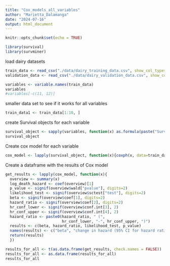 ```yaml
---
title: "Cox_models_all_variables"
author: "Marietta_Dalamanga"
date: "2024-07-16"
output: html_document
---
```


```r
knitr::opts_chunk$set(echo = TRUE)
```

```r
library(survival)
library(survminer)
```

load dairy datasets
```r
train_data <- read_csv("./data/dairy_training_data.csv", show_col_types = FALSE)
validation_data <- read_csv("./data/dairy_validation_data.csv", show_col_types = FALSE)
```



```r
variables <- variable.names(train_data)
variables
#variables[-c(11, 12)]
```



smaller data set to see if it works for all variables
```r
train_data1 <- train_data[1:10, ]
```

create Survival objects for each variable
```r
survival_object <- sapply(variables, function(x) as.formula(paste("Surv(months_alive, status) ~ ", x)))
survival_object
```


Create cox model for each variable
```r
cox_model <- lapply(survival_object, function(x){coxph(x, data=train_data1)})
```

Create a dataframe with the results of Cox model
```r
get_results <- lapply(cox_model, function(x){
  overview <- summary(x)
  log_death_hazard <- coef(overview)[1]
  p_value <- signif(overview$wald["pvalue"], digits=2)
  likelihood_test <- signif(overview$sctest["test"], digits=2)
  beta <- signif(overview$coef[1], digits=2)
  hazard_ratio <- signif(overview$coef[2], digits=2)
  hr_conf_lower <- signif(overview$conf.int[3], 2)
  hr_conf_upper <- signif(overview$conf.int[4], 2)
  hazard_ratio <- paste0(hazard_ratio, " (", 
                         hr_conf_lower, "-", hr_conf_upper, ")")
  results <- c(beta, hazard_ratio, likelihood_test, p_value)
  names(results) <- c("beta", "change in hazard (95% CI for hazard ratio)", "likelihood_test", "p_value")
  return(results)
  })
```



```r
results_for_all <- t(as.data.frame(get_results, check.names = FALSE))
results_for_all <- as.data.frame(results_for_all)
results_for_all

```


